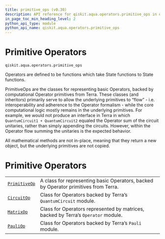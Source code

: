 ```yaml
---
title: primitive_ops (v0.30)
description: API reference for qiskit.aqua.operators.primitive_ops in qiskit v0.30
in_page_toc_min_heading_level: 2
python_api_type: module
python_api_name: qiskit.aqua.operators.primitive_ops
---
```


<span id="module-qiskit.aqua.operators.primitive_ops" />

<span id="qiskit-aqua-operators-primitive-ops" />

<span id="primitive-operators-qiskit-aqua-operators-primitive-ops" />

# Primitive Operators

`qiskit.aqua.operators.primitive_ops`

Operators are defined to be functions which take State functions to State functions.

PrimitiveOps are the classes for representing basic Operators, backed by computational Operator primitives from Terra. These classes (and inheritors) primarily serve to allow the underlying primitives to “flow” - i.e. interoperability and adherence to the Operator formalism - while the core computational logic mostly remains in the underlying primitives. For example, we would not produce an interface in Terra in which `QuantumCircuit1 + QuantumCircuit2` equaled the Operator sum of the circuit unitaries, rather than simply appending the circuits. However, within the Operator flow summing the unitaries is the expected behavior.

<Admonition title="Note" type="note">
  All mathematical methods are not in-place, meaning that they return a new object, but the underlying primitives are not copied.
</Admonition>

# Primitive Operators

|                                                                                                                    |                                                                                     |
| ------------------------------------------------------------------------------------------------------------------ | ----------------------------------------------------------------------------------- |
| [`PrimitiveOp`](qiskit.aqua.operators.primitive_ops.PrimitiveOp "qiskit.aqua.operators.primitive_ops.PrimitiveOp") | A class for representing basic Operators, backed by Operator primitives from Terra. |
| [`CircuitOp`](qiskit.aqua.operators.primitive_ops.CircuitOp "qiskit.aqua.operators.primitive_ops.CircuitOp")       | Class for Operators backed by Terra’s `QuantumCircuit` module.                      |
| [`MatrixOp`](qiskit.aqua.operators.primitive_ops.MatrixOp "qiskit.aqua.operators.primitive_ops.MatrixOp")          | Class for Operators represented by matrices, backed by Terra’s `Operator` module.   |
| [`PauliOp`](qiskit.aqua.operators.primitive_ops.PauliOp "qiskit.aqua.operators.primitive_ops.PauliOp")             | Class for Operators backed by Terra’s `Pauli` module.                               |

